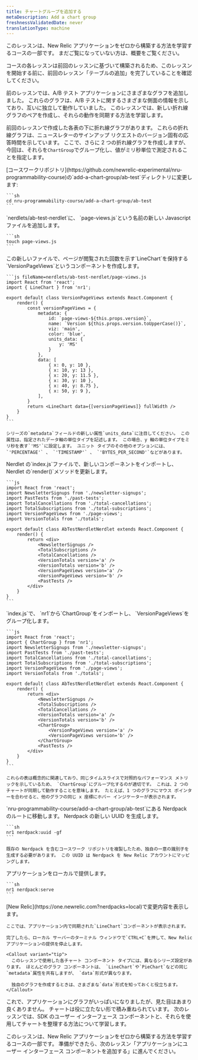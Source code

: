 ```yaml
---
title: チャートグループを追加する
metaDescription: Add a chart group
freshnessValidatedDate: never
translationType: machine
---
```


<Callout variant="tip">
  このレッスンは、New Relic アプリケーションをゼロから構築する方法を学習するコースの一部です。 まだご覧になっていない方は、概要をご覧ください。

  コースの各レッスンは前回のレッスンに基づいて構築されるため、このレッスンを開始する前に、前回のレッスン「テーブルの追加」を完了していることを確認してください。
</Callout>

前のレッスンでは、A/B テスト アプリケーションにさまざまなグラフを追加しました。 これらのグラフは、A/B テストに関するさまざまな側面の情報を示しており、互いに独立して動作していました。 このレッスンでは、新しい折れ線グラフのペアを作成し、それらの動作を同期する方法を学習します。

前回のレッスンで作成した各表の下に折れ線グラフがあります。 これらの折れ線グラフは、ニュースレターのサインアップ リクエストのバージョン固有の応答時間を示しています。 ここで、さらに 2 つの折れ線グラフを作成しますが、今回は、それらを`ChartGroup`でグループ化し、値がミリ秒単位で測定されることを指定します。

<Steps>
  <Step>
    [コースワークリポジトリ](https://github.com/newrelic-experimental/nru-programmability-course)の`add-a-chart-group/ab-test`ディレクトリに変更します:

    ```sh
    cd nru-programmability-course/add-a-chart-group/ab-test
    ```
  </Step>

  <Step>
    `nerdlets/ab-test-nerdlet`に、 `page-views.js`という名前の新しい Javascript ファイルを追加します。

    ```sh
    touch page-views.js
    ```
  </Step>

  <Step>
    この新しいファイルで、ページが閲覧された回数を示す`LineChart`を保持する`VersionPageViews`というコンポーネントを作成します。

    ```js fileName=nerdlets/ab-test-nerdlet/page-views.js
    import React from 'react';
    import { LineChart } from 'nr1';

    export default class VersionPageViews extends React.Component {
        render() {
            const versionPageViews = {
                metadata: {
                    id: `page-views-${this.props.version}`,
                    name: `Version ${this.props.version.toUpperCase()}`,
                    viz: 'main',
                    color: 'blue',
                    units_data: {
                        y: 'MS'
                    }
                },
                data: [
                    { x: 0, y: 10 },
                    { x: 10, y: 13 },
                    { x: 20, y: 11.5 },
                    { x: 30, y: 10 },
                    { x: 40, y: 8.75 },
                    { x: 50, y: 9 },
                ],
            }
            return <LineChart data={[versionPageViews]} fullWidth />
        }
    }
    ```

    シリーズの`metadata`フィールドの新しい属性`units_data`に注目してください。 この属性は、指定されたデータ軸の単位タイプを記述します。 この場合、y 軸の単位タイプをミリ秒を表す`'MS'`に設定します。 ユニット タイプのその他のオプションには、 `'PERCENTAGE'` 、 `'TIMESTAMP'` 、 `'BYTES_PER_SECOND'`などがあります。
  </Step>

  <Step>
    Nerdlet の`index.js`ファイルで、新しいコンポーネントをインポートし、Nerdlet の`render()`メソッドを更新します。

    ```js
    import React from 'react';
    import NewsletterSignups from './newsletter-signups';
    import PastTests from './past-tests';
    import TotalCancellations from './total-cancellations';
    import TotalSubscriptions from './total-subscriptions';
    import VersionPageViews from './page-views';
    import VersionTotals from './totals';

    export default class AbTestNerdletNerdlet extends React.Component {
        render() {
            return <div>
                <NewsletterSignups />
                <TotalSubscriptions />
                <TotalCancellations />
                <VersionTotals version='a' />
                <VersionTotals version='b' />
                <VersionPageViews version='a' />
                <VersionPageViews version='b' />
                <PastTests />
            </div>
        }
    }
    ```
  </Step>

  <Step>
    `index.js`で、 `nr1`から`ChartGroup`をインポートし、 `VersionPageViews`をグループ化します。

    ```js
    import React from 'react';
    import { ChartGroup } from 'nr1';
    import NewsletterSignups from './newsletter-signups';
    import PastTests from './past-tests';
    import TotalCancellations from './total-cancellations';
    import TotalSubscriptions from './total-subscriptions';
    import VersionPageViews from './page-views';
    import VersionTotals from './totals';

    export default class AbTestNerdletNerdlet extends React.Component {
        render() {
            return <div>
                <NewsletterSignups />
                <TotalSubscriptions />
                <TotalCancellations />
                <VersionTotals version='a' />
                <VersionTotals version='b' />
                <ChartGroup>
                    <VersionPageViews version='a' />
                    <VersionPageViews version='b' />
                </ChartGroup>
                <PastTests />
            </div>
        }
    }
    ```

    これらの表は概念的に関連しており、同じタイムスライスで対照的なパフォーマンス メトリックを示しているため、 `ChartGroup`にグループ化するのが適切です。 これは、2 つのチャートが同期して動作することを意味します。 たとえば、1 つのグラフにマウス ポインターを合わせると、他のグラフの同じ x 座標にホバー インジケーターが表示されます。
  </Step>

  <Step>
    `nru-programmability-course/add-a-chart-group/ab-test`にある Nerdpack のルートに移動します。
  </Step>

  <Step>
    Nerdpack の新しい UUID を生成します。

    ```sh
    nr1 nerdpack:uuid -gf
    ```

    既存の Nerdpack を含むコースワーク リポジトリを複製したため、独自の一意の識別子を生成する必要があります。 この UUID は Nerdpack を New Relic アカウントにマッピングします。
  </Step>

  <Step>
    アプリケーションをローカルで提供します。

    ```sh
    nr1 nerdpack:serve
    ```
  </Step>

  <Step>
    [New Relic](https://one.newrelic.com?nerdpacks=local)で変更内容を表示します。

    ここでは、アプリケーション内で同期された`LineChart`コンポーネントが表示されます。

    完了したら、ローカル サーバーのターミナル ウィンドウで`CTRL+C`を押して、New Relic アプリケーションの提供を停止します。

    <Callout variant="tip">
      このレッスンで使用した各チャート コンポーネント タイプには、異なるシリーズ設定があります。 ほとんどのグラフ コンポーネントは、 `LineChart`や`PieChart`などの同じ`metadata`属性を共有しますが、 `data`形式が異なります。

      独自のグラフを作成するときは、さまざまな`data`形式を知っておくと役立ちます。
    </Callout>
  </Step>
</Steps>

これで、アプリケーションにグラフがいっぱいになりましたが、見た目はあまり良くありません。 チャートは役に立たない形で積み重ねられています。 次のレッスンでは、SDK のユーザー インターフェース コンポーネントと、それらを使用してチャートを整理する方法について学習します。

<Callout variant="course">
  このレッスンは、New Relic アプリケーションをゼロから構築する方法を学習するコースの一部です。 準備ができたら、次のレッスン「アプリケーションにユーザー インターフェース コンポーネントを追加する」に進んでください。
</Callout>
